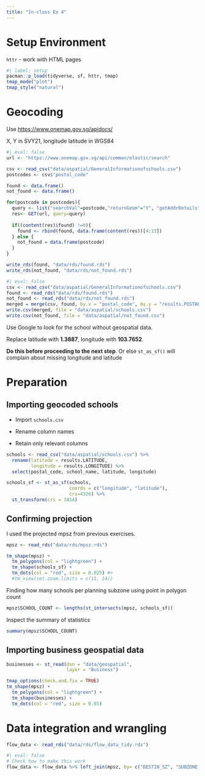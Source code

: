 ```yaml
---
title: "In-class Ex 4"
---
```


# Setup Environment

`httr` - work with HTML pages

```r
#| label: setup
pacman::p_load(tidyverse, sf, httr, tmap)
tmap_mode("plot")
tmap_style("natural")
```

# Geocoding

Use <https://www.onemap.gov.sg/apidocs/>

X, Y in SVY21, longitude latitude in WGS84

```r
#| eval: false
url <- "https://www.onemap.gov.sg/api/common/elastic/search"

csv <- read_csv("data/aspatial/GeneralInformationofschools.csv")
postcodes <- csv$"postal_code"

found <- data.frame()
not_found <- data.frame()

for(postcode in postcodes){
  query <- list("searchVal"=postcode,"returnGeom"="Y", "getAddrDetails"="Y","pageNum"="1")
  res<- GET(url, query=query)
  
  if((content(res)$found) !=0){
    found <- rbind(found, data.frame(content(res))[4:13])
  } else {
    not_found = data.frame(postcode)
  }
}

write_rds(found, "data/rds/found.rds")
write_rds(not_found, "data/rds/not_found.rds")
```

```r
#| eval: false
csv <- read_csv("data/aspatial/GeneralInformationofschools.csv")
found <- read_rds("data/rds/found.rds")
not_found <- read_rds("data/rds/not_found.rds")
merged = merge(csv, found, by.x = "postal_code", by.y = "results.POSTAL", all = TRUE)
write.csv(merged, file = "data/aspatial/schools.csv")
write.csv(not_found, file = "data/aspatial/not_found.csv")
```

::: callout-important
Use Google to look for the school without geospatial data.

Replace latitude with **1.3887**, longitude with **103.7652**.

**Do this before proceeding to the next step**. Or else `st_as_sf()` will complain about missing longitude and latitude
:::

# Preparation

## Importing geocoded schools

::: {.callout-note appearance="simple"}
-   Import `schools.csv`

-   Rename column names

-   Retain only relevant columns
:::

```r
schools <- read_csv("data/aspatial/schools.csv") %>%
  rename(latitude = results.LATITUDE,
         longitude = results.LONGITUDE) %>%
  select(postal_code, school_name, latitude, longitude)
```

```r
schools_sf <- st_as_sf(schools,
                       coords = c("longitude", "latitude"),
                       crs=4326) %>%
  st_transform(crs = 3414)
```

## Confirming projection

::: callout-note
I used the projected mpsz from previous exercises.
:::

```r
mpsz <- read_rds("data/rds/mpsz.rds")
```

```r
tm_shape(mpsz) +
  tm_polygons(col = "lightgreen") +
  tm_shape(schools_sf) +
  tm_dots(col = "red", size = 0.025) #+
  #tm_view(set.zoom.limits = c(11, 14))
```

Finding how many schools per planning subzone using point in polygon count

```r
mpsz$SCHOOL_COUNT <- lengths(st_intersects(mpsz, schools_sf))
```

Inspect the summary of statistics

```r
summary(mpsz$SCHOOL_COUNT)
```

## Importing business geospatial data

```r
businesses <- st_read(dsn = "data/geospatial",
                      layer = "Business")
```

```r
tmap_options(check.and.fix = TRUE)
tm_shape(mpsz) +
  tm_polygons(col = "lightgreen") +
  tm_shape(businesses) +
  tm_dots(col = "red", size = 0.01)
```

# Data integration and wrangling

```r
flow_data <- read_rds("data/rds/flow_data_tidy.rds")
```

```r
#| eval: false
# Check how to make this work
flow_data <- flow_data %>% left_join(mpsz, by= c("DESTIN_SZ", "SUBZONE_C"))
```
